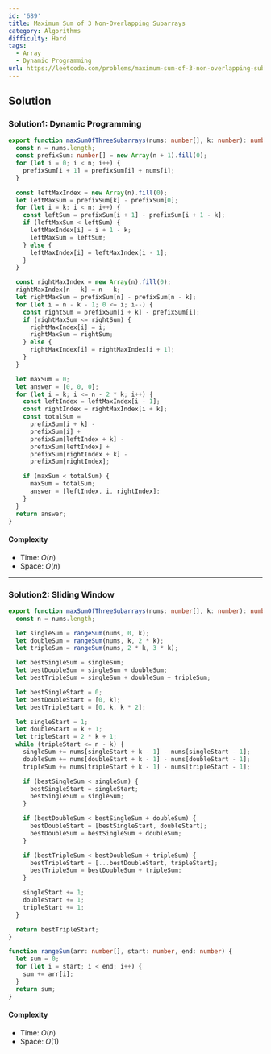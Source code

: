 ```yaml
---
id: '689'
title: Maximum Sum of 3 Non-Overlapping Subarrays
category: Algorithms
difficulty: Hard
tags:
  - Array
  - Dynamic Programming
url: https://leetcode.com/problems/maximum-sum-of-3-non-overlapping-subarrays
---
```


## Solution

### Solution1: Dynamic Programming

```typescript filename="solution.ts" copy
export function maxSumOfThreeSubarrays(nums: number[], k: number): number[] {
  const n = nums.length;
  const prefixSum: number[] = new Array(n + 1).fill(0);
  for (let i = 0; i < n; i++) {
    prefixSum[i + 1] = prefixSum[i] + nums[i];
  }

  const leftMaxIndex = new Array(n).fill(0);
  let leftMaxSum = prefixSum[k] - prefixSum[0];
  for (let i = k; i < n; i++) {
    const leftSum = prefixSum[i + 1] - prefixSum[i + 1 - k];
    if (leftMaxSum < leftSum) {
      leftMaxIndex[i] = i + 1 - k;
      leftMaxSum = leftSum;
    } else {
      leftMaxIndex[i] = leftMaxIndex[i - 1];
    }
  }

  const rightMaxIndex = new Array(n).fill(0);
  rightMaxIndex[n - k] = n - k;
  let rightMaxSum = prefixSum[n] - prefixSum[n - k];
  for (let i = n - k - 1; 0 <= i; i--) {
    const rightSum = prefixSum[i + k] - prefixSum[i];
    if (rightMaxSum <= rightSum) {
      rightMaxIndex[i] = i;
      rightMaxSum = rightSum;
    } else {
      rightMaxIndex[i] = rightMaxIndex[i + 1];
    }
  }

  let maxSum = 0;
  let answer = [0, 0, 0];
  for (let i = k; i <= n - 2 * k; i++) {
    const leftIndex = leftMaxIndex[i - 1];
    const rightIndex = rightMaxIndex[i + k];
    const totalSum =
      prefixSum[i + k] -
      prefixSum[i] +
      prefixSum[leftIndex + k] -
      prefixSum[leftIndex] +
      prefixSum[rightIndex + k] -
      prefixSum[rightIndex];

    if (maxSum < totalSum) {
      maxSum = totalSum;
      answer = [leftIndex, i, rightIndex];
    }
  }
  return answer;
}
```

#### Complexity

- Time: $O(n)$
- Space: $O(n)$

---

### Solution2: Sliding Window

```typescript filename="solution.ts" copy
export function maxSumOfThreeSubarrays(nums: number[], k: number): number[] {
  const n = nums.length;

  let singleSum = rangeSum(nums, 0, k);
  let doubleSum = rangeSum(nums, k, 2 * k);
  let tripleSum = rangeSum(nums, 2 * k, 3 * k);

  let bestSingleSum = singleSum;
  let bestDoubleSum = singleSum + doubleSum;
  let bestTripleSum = singleSum + doubleSum + tripleSum;

  let bestSingleStart = 0;
  let bestDoubleStart = [0, k];
  let bestTripleStart = [0, k, k * 2];

  let singleStart = 1;
  let doubleStart = k + 1;
  let tripleStart = 2 * k + 1;
  while (tripleStart <= n - k) {
    singleSum += nums[singleStart + k - 1] - nums[singleStart - 1];
    doubleSum += nums[doubleStart + k - 1] - nums[doubleStart - 1];
    tripleSum += nums[tripleStart + k - 1] - nums[tripleStart - 1];

    if (bestSingleSum < singleSum) {
      bestSingleStart = singleStart;
      bestSingleSum = singleSum;
    }

    if (bestDoubleSum < bestSingleSum + doubleSum) {
      bestDoubleStart = [bestSingleStart, doubleStart];
      bestDoubleSum = bestSingleSum + doubleSum;
    }

    if (bestTripleSum < bestDoubleSum + tripleSum) {
      bestTripleStart = [...bestDoubleStart, tripleStart];
      bestTripleSum = bestDoubleSum + tripleSum;
    }

    singleStart += 1;
    doubleStart += 1;
    tripleStart += 1;
  }

  return bestTripleStart;
}

function rangeSum(arr: number[], start: number, end: number) {
  let sum = 0;
  for (let i = start; i < end; i++) {
    sum += arr[i];
  }
  return sum;
}
```

#### Complexity

- Time: $O(n)$
- Space: $O(1)$
